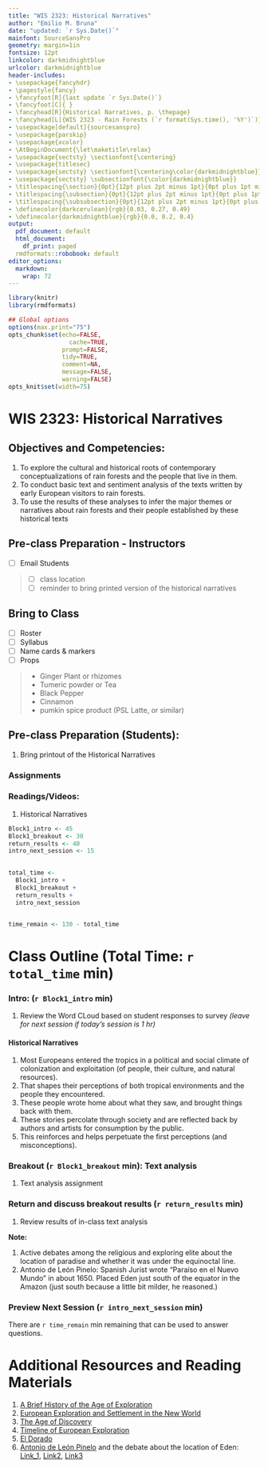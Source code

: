 ```yaml
---
title: "WIS 2323: Historical Narratives"
author: "Emilio M. Bruna"
date: "updated: `r Sys.Date()`"
mainfont: SourceSansPro
geometry: margin=1in
fontsize: 12pt
linkcolor: darkmidnightblue
urlcolor: darkmidnightblue
header-includes:
- \usepackage{fancyhdr}
- \pagestyle{fancy}
- \fancyfoot[R]{last update `r Sys.Date()`}
- \fancyfoot[C]{ }
- \fancyhead[R]{Historical Narratives, p. \thepage}
- \fancyhead[L]{WIS 2323 - Rain Forests (`r format(Sys.time(), '%Y')`)}
- \usepackage[default]{sourcesanspro}
- \usepackage{parskip}
- \usepackage{xcolor}
- \AtBeginDocument{\let\maketitle\relax}
- \usepackage{sectsty} \sectionfont{\centering}
- \usepackage{titlesec}
- \usepackage{sectsty} \sectionfont{\centering\color{darkmidnightblue}}
- \usepackage{sectsty} \subsectionfont{\color{darkmidnightblue}}
- \titlespacing{\section}{0pt}{12pt plus 2pt minus 1pt}{0pt plus 1pt minus 1pt}
- \titlespacing{\subsection}{0pt}{12pt plus 2pt minus 1pt}{0pt plus 1pt minus 1pt}
- \titlespacing{\subsubsection}{0pt}{12pt plus 2pt minus 1pt}{0pt plus 1pt minus 1pt}
- \definecolor{darkcerulean}{rgb}{0.03, 0.27, 0.49}
- \definecolor{darkmidnightblue}{rgb}{0.0, 0.2, 0.4}
output:
  pdf_document: default
  html_document:
    df_print: paged
  rmdformats::robobook: default
editor_options: 
  markdown: 
    wrap: 72
---
```



```r
library(knitr)
library(rmdformats)

## Global options
options(max.print="75")
opts_chunk$set(echo=FALSE,
	             cache=TRUE,
               prompt=FALSE,
               tidy=TRUE,
               comment=NA,
               message=FALSE,
               warning=FALSE)
opts_knit$set(width=75)
```
# WIS 2323: Historical Narratives

<!-- UPDATES FOR NEXT YEAR: 
1. Add text by Antonio de León Pinelo to the "Narratives" to be evaluated  -->

## Objectives and Competencies:   

1. To explore the cultural and historical roots of contemporary conceptualizations of rain forests and the people that live in them.
1. To conduct basic text and sentiment analysis of the texts written by early European visitors to rain forests.
1. To use the results of these analyses to infer the major themes or narratives about rain forests and their people established by these historical texts

## Pre-class Preparation - Instructors

- [ ] Email Students  

> - [ ] class location
> - [ ] reminder to bring printed version of the historical narratives

## Bring to Class

- [ ] Roster
- [ ] Syllabus
- [ ] Name cards & markers
- [ ] Props  

> * Ginger Plant or rhizomes
> * Tumeric powder or Tea
> * Black Pepper
> * Cinnamon
> * pumkin spice product (PSL Latte, or similar)

## Pre-class Preparation (Students):

1. Bring printout of the Historical Narratives

### Assignments

### Readings/Videos: 

1. Historical Narratives 

\newpage
```r

Block1_intro <- 45
Block1_breakout <- 30
return_results <- 40
intro_next_session <- 15

  
total_time <- 
  Block1_intro + 
  Block1_breakout +
  return_results + 
  intro_next_session 


time_remain <- 130 - total_time
```
# Class Outline (Total Time: `r total_time` min)
\vspace{0.5cm}

### **Intro: ** (`r Block1_intro` min)   

1. Review the Word CLoud based on student responses to survey _(leave for next session if today's session is 1 hr)_

#### Historical Narratives

1. Most Europeans entered the tropics in a political and social climate of colonization and exploitation (of people, their culture, and natural resources). 
1. That shapes their perceptions of both tropical environments and the people they encountered.
1. These people wrote home about what they saw, and brought things back with them.  
1. These stories percolate through society and are reflected back by authors and artists for consumption by the public.
1. This reinforces and helps perpetuate the first perceptions (and misconceptions).

### **Breakout** (`r Block1_breakout` min): Text analysis

1. Text analysis assignment

### **Return and discuss breakout results** (`r return_results` min)

1. Review results of in-class text analysis

**Note:** 

1. Active debates among the religious and exploring elite about the location of paradise and whether it was under the equinoctal line.
1. Antonio de León Pinelo: Spanish Jurist wrote "Paraíso en el Nuevo Mundo" in about 1650. Placed Eden just south of the equator in the Amazon (just south because a little bit milder, he reasoned.)

<!-- 1. Maize (Zea mays) 2. Tomato (Solanum lycopersicum) 3. Potato (Solanum tuberosum) 4. Vanilla (genus Vanilla, esp. Vanilla planifolia) 5. Pará rubber tree (Hevea brasiliensis) 6. Cacao (Theobroma cacao) 7. Tobacco (Nicotiana rustica) -->
<!-- 1/ Introduced Eurasian diseases wiped out 50–90% of the Indigenous population  -->

### **Preview Next Session**  (`r intro_next_session` min)      


<!-- ### Free Time -->

There are `r time_remain` min remaining that can be used to answer questions.

\vspace{1.5cm}

# Additional Resources and Reading Materials
\vspace{0.5cm}

1. [A Brief History of the Age of Exploration](https://www.thoughtco.com/age-of-exploration-1435006)
1. [European Exploration and Settlement in the New World](https://www.u-s-history.com/pages/h1031.html)
1. [The Age of Discovery](https://en.wikipedia.org/wiki/Age_of_Discovery)
1. [Timeline of European Exploration](https://en.wikipedia.org/wiki/Timeline_of_European_exploration)
1. [El Dorado](https://en.wikipedia.org/wiki/El_Dorado)
1. [Antonio de León Pinelo](Antonio de León Pinelo)  and the debate about the location of Eden: [Link_1](https://journals.sagepub.com/doi/abs/10.1177/1474474009350000?journalCode=cgjb), [Link2](http://sergio-vega-art.squarespace.com/introduction), [Link3](https://catedraltomada.pitt.edu/ojs/index.php/catedraltomada/article/view/202)

